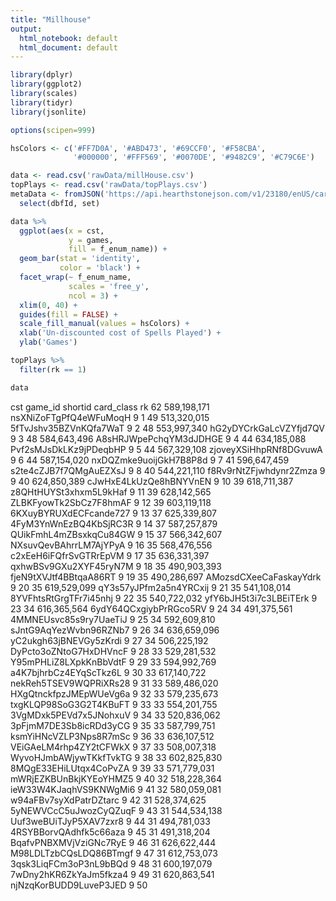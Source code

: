 ```yaml
---
title: "Millhouse"
output:
  html_notebook: default
  html_document: default
---
```


```r
library(dplyr)
library(ggplot2)
library(scales)
library(tidyr)
library(jsonlite)

options(scipen=999)

hsColors <- c('#FF7D0A', '#ABD473', '#69CCF0', '#F58CBA',
              '#000000', '#FFF569', '#0070DE', '#9482C9', '#C79C6E')

data <- read.csv('rawData/millHouse.csv')
topPlays <- read.csv('rawData/topPlays.csv')
metaData <- fromJSON('https://api.hearthstonejson.com/v1/23180/enUS/cards.collectible.json') %>%
  select(dbfId, set)
```

```r
data %>%
  ggplot(aes(x = cst,
             y = games,
             fill = f_enum_name)) +
  geom_bar(stat = 'identity',
           color = 'black') +
  facet_wrap(~ f_enum_name, 
             scales = 'free_y',
             ncol = 3) +
  xlim(0, 40) +
  guides(fill = FALSE) +
  scale_fill_manual(values = hsColors) +
  xlab('Un-discounted cost of Spells Played') +
  ylab('Games')
```

```r
topPlays %>%
  filter(rk == 1)

data
```

cst	game_id	shortid	card_class	rk
62	589,198,171	nsXNiZoFTgPfQ4eWFuMoqH	9	1
49	513,320,015	5fTvJshv35BZVnKQfa7WaT	9	2
48	553,997,340	hG2yDYCrkGaLcVZYfjd7QV	9	3
48	584,643,496	A8sHRJWpePchqYM3dJDHGE	9	4
44	634,185,088	Pvf2sMJsDkLKz9jPDeqbHP	9	5
44	567,329,108	zjoveyXSiHhpRNf8DGvuwA	9	6
44	587,154,020	nxDQZmke9uoijGkH7B8P8d	9	7
41	596,647,459	s2te4cZJB7f7QMgAuEZXsJ	9	8
40	544,221,110	f8Rv9rNtZFjwhdynr2Zmza	9	9
40	624,850,389	cJwHxE4LkUzQe8hBNYVnEN	9	10
39	618,711,387	z8QHtHUYSt3xhxm5L9kHaf	9	11
39	628,142,565	ZLBKFyowTk2SbCz7F8hmAF	9	12
39	603,119,118	6KXuyBYRUXdECFcande727	9	13
37	625,339,807	4FyM3YnWnEzBQ4KbSjRC3R	9	14
37	587,257,879	QUikFmhL4mZBsxkqCu84GW	9	15
37	566,342,607	NXsuvQevBAhrrLM7AjYPyA	9	16
35	568,476,556	c2xEeH6iFQfrSvGTRrEpVM	9	17
35	636,331,397	qxhwBSv9GXu2XYF45ryN7M	9	18
35	490,903,393	fjeN9tXVJtf4BBtqaA86RT	9	19
35	490,286,697	AMozsdCXeeCaFaskayYdrk	9	20
35	619,529,099	qY3s57yJPfm2a5n4YRCxij	9	21
35	541,108,014	8YVFhtsRtGrgTFr7i45nhj	9	22
35	540,722,032	yfY6bJH5t3i7c3LBEiTErk	9	23
34	616,365,564	6ydY64QCxgiybPrRGco5RV	9	24
34	491,375,561	4MMNEUsvc85s9ry7UaeTiJ	9	25
34	592,609,810	sJntG9AqYezWvbn96RZNb7	9	26
34	636,659,096	yC2ukgh63jBNEVGy5zKrdi	9	27
34	506,225,192	DyPcto3oZNtoG7HxDHVncF	9	28
33	529,281,532	Y95mPHLiZ8LXpkKnBbVdtF	9	29
33	594,992,769	a4K7bjhrbCz4EYqScTkz6L	9	30
33	617,140,722	nekReh5TSEV9WQPRiXRs28	9	31
33	589,486,020	HXgQtnckfpzJMEpWUeVg6a	9	32
33	579,235,673	txgKLQP98SoG3G2T4KBuFT	9	33
33	554,201,755	3VgMDxk5PEVd7x5JNohxuV	9	34
33	520,836,062	3pFjmM7DE3Sb8icRDd3yCG	9	35
33	587,799,751	ksmYiHNcVZLP3Nps8R7mSc	9	36
33	636,107,512	VEiGAeLM4rhp4ZY2tCFWkX	9	37
33	508,007,318	WyvoHJmbAWjywTKkfTvkTG	9	38
33	602,825,830	8MQgE33EHiLUtqx4CoPvZA	9	39
33	571,779,031	mWRjEZKBUnBkjKYEoYHMZ5	9	40
32	518,228,364	ieW33W4KJaqhVS9KNWgMi6	9	41
32	580,059,081	w94aFBv7syXdPatrDZtarc	9	42
31	528,374,625	5yNEWVCcC5uJwozCyQZuqF	9	43
31	544,534,138	Uuf3weBUiTJyP5XAV7zxr8	9	44
31	494,781,033	4RSYBBorvQAdhfk5c66aza	9	45
31	491,318,204	BqafvPNBXMVjVziGNc7RyE	9	46
31	626,622,444	M98LDLTzbCQsLDQ86BTmgf	9	47
31	612,753,073	3qsk3LiqFCm3oP3nL9bBQd	9	48
31	600,197,079	7wDny2hKR6ZkYaJm5fkza4	9	49
31	620,863,541	njNzqKorBUDD9LuveP3JED	9	50